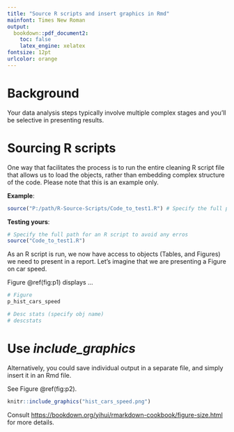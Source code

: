 ```yaml
---
title: "Source R scripts and insert graphics in Rmd"
mainfont: Times New Roman
output:
  bookdown::pdf_document2:
    toc: false
    latex_engine: xelatex
fontsize: 12pt
urlcolor: orange
---
```


# Background
Your data analysis steps typically involve multiple complex stages and you'll be selective in presenting results.

# Sourcing R scripts
One way that facilitates the process is to run the entire cleaning R script file that allows us to load the objects, rather than embedding complex structure of the code. Please note that this is an example only.

**Example**:

```r
source("P:/path/R-Source-Scripts/Code_to_test1.R") # Specify the full path for an R script
```

**Testing yours**:

```r
# Specify the full path for an R script to avoid any erros
source("Code_to_test1.R") 
```

As an R script is run, we now have access to objects (Tables, and Figures) we need to present in a report. Let's imagine that we are presenting a Figure on car speed.

Figure \@ref(fig:p1) displays ...

```r
# Figure
p_hist_cars_speed

# Desc stats (specify obj name)
# descstats
```
\newpage

# Use *include_graphics*
Alternatively, you could save individual output in a separate file, and simply insert it in an Rmd file. 

See Figure \@ref(fig:p2).

```r
knitr::include_graphics("hist_cars_speed.png")
```
Consult 
<https://bookdown.org/yihui/rmarkdown-cookbook/figure-size.html> for more details.